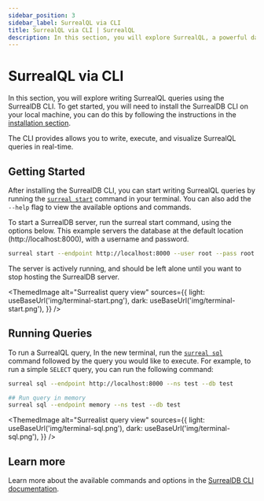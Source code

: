 ```yaml
---
sidebar_position: 3
sidebar_label: SurrealQL via CLI 
title: SurrealQL via CLI | SurrealQL
description: In this section, you will explore SurrealQL, a powerful database query language that closely resembles traditional SQL but comes with unique differences and improvements.
---
```


# SurrealQL via CLI 

In this section, you will explore writing SurrealQL queries using the SurrealDB CLI. To get started, you will need to install the SurrealDB CLI on your local machine, you can do this by following the instructions in the [installation section](/docs/surrealdb/cli).

The CLI provides allows you to write, execute, and visualize SurrealQL queries in real-time.

## Getting Started

After installing the SurrealDB CLI, you can start writing SurrealQL queries by running the [`surreal start`](/docs/surrealdb/cli/start) command in your terminal. You can also add the `--help` flag to view the available options and commands.

To start a SurrealDB server, run the surreal start command, using the options below. This example servers the database at the default location (http://localhost:8000), with a username and password.

```bash
surreal start --endpoint http://localhost:8000 --user root --pass root
```

The server is actively running, and should be left alone until you want to stop hosting the SurrealDB server.

<ThemedImage
  alt="Surrealist query view"
  sources={{
    light: useBaseUrl('img/terminal-start.png'),
    dark: useBaseUrl('img/terminal-start.png'),
  }}
/>

## Running Queries

To run a SurrealQL query, In the new terminal, run the [`surreal sql`](/docs/surrealdb/cli/sql) command followed by the query you would like to execute. For example, to run a simple `SELECT` query, you can run the following command:

```bash title="Start a SurrealDB Shell with local endpoint"
surreal sql --endpoint http://localhost:8000 --ns test --db test 
```

```bash title="Start a SurrealDB Shell with memory endpoint"
## Run query in memory 
surreal sql --endpoint memory --ns test --db test
```
<ThemedImage
  alt="Surrealist query view"
  sources={{
    light: useBaseUrl('img/terminal-sql.png'),
    dark: useBaseUrl('img/terminal-sql.png'),
  }}
/>

## Learn more

Learn more about the available commands and options in the [SurrealDB CLI documentation](/docs/surrealdb/cli).

